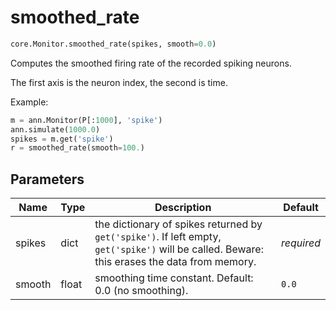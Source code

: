 # smoothed_rate { #ANNarchy.core.Monitor.smoothed_rate }

```python
core.Monitor.smoothed_rate(spikes, smooth=0.0)
```

Computes the smoothed firing rate of the recorded spiking neurons.

The first axis is the neuron index, the second is time.

Example:

```python
m = ann.Monitor(P[:1000], 'spike')
ann.simulate(1000.0)
spikes = m.get('spike')
r = smoothed_rate(smooth=100.)
```

## Parameters {.doc-section .doc-section-parameters}

| Name   | Type   | Description                                                                                                                                      | Default    |
|--------|--------|--------------------------------------------------------------------------------------------------------------------------------------------------|------------|
| spikes | dict   | the dictionary of spikes returned by ``get('spike')``. If left empty, ``get('spike')`` will be called. Beware: this erases the data from memory. | _required_ |
| smooth | float  | smoothing time constant. Default: 0.0 (no smoothing).                                                                                            | `0.0`      |